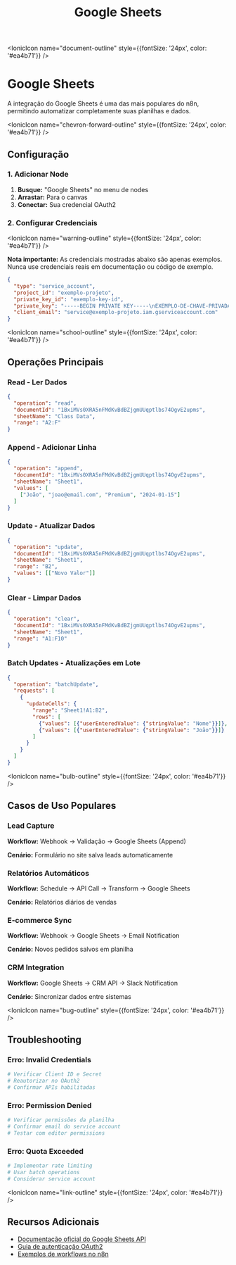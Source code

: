 ﻿---
sidebar_position: 1
title: Google Sheets
description: Integração completa do n8n com Google Sheets para automação de planilhas
keywords: [n8n, google sheets, planilhas, automação, integração]
---

<IonicIcon name="document-outline" style={{fontSize: '24px', color: '#ea4b71'}} />

# Google Sheets

A integração do Google Sheets é uma das mais populares do n8n, permitindo automatizar completamente suas planilhas e dados.

<IonicIcon name="chevron-forward-outline" style={{fontSize: '24px', color: '#ea4b71'}} />

## Configuração

### 1. Adicionar Node
1. **Busque:** "Google Sheets" no menu de nodes
2. **Arrastar:** Para o canvas
3. **Conectar:** Sua credencial OAuth2

### 2. Configurar Credenciais

<IonicIcon name="warning-outline" style={{fontSize: '24px', color: '#ea4b71'}} />

**Nota importante:** As credenciais mostradas abaixo são apenas exemplos. Nunca use credenciais reais em documentação ou código de exemplo.

```json
{
  "type": "service_account",
  "project_id": "exemplo-projeto",
  "private_key_id": "exemplo-key-id",
  "private_key": "-----BEGIN PRIVATE KEY-----\nEXEMPLO-DE-CHAVE-PRIVADA-NAO-USE-EM-PRODUCAO\n-----END PRIVATE KEY-----\n",
  "client_email": "service@exemplo-projeto.iam.gserviceaccount.com"
}
```

<IonicIcon name="school-outline" style={{fontSize: '24px', color: '#ea4b71'}} />

## Operações Principais

### Read - Ler Dados
```json
{
  "operation": "read",
  "documentId": "1BxiMVs0XRA5nFMdKvBdBZjgmUUqptlbs74OgvE2upms",
  "sheetName": "Class Data",
  "range": "A2:F"
}
```

### Append - Adicionar Linha
```json
{
  "operation": "append",
  "documentId": "1BxiMVs0XRA5nFMdKvBdBZjgmUUqptlbs74OgvE2upms",
  "sheetName": "Sheet1",
  "values": [
    ["João", "joao@email.com", "Premium", "2024-01-15"]
  ]
}
```

### Update - Atualizar Dados
```json
{
  "operation": "update",
  "documentId": "1BxiMVs0XRA5nFMdKvBdBZjgmUUqptlbs74OgvE2upms",
  "sheetName": "Sheet1",
  "range": "B2",
  "values": [["Novo Valor"]]
}
```

### Clear - Limpar Dados
```json
{
  "operation": "clear",
  "documentId": "1BxiMVs0XRA5nFMdKvBdBZjgmUUqptlbs74OgvE2upms",
  "sheetName": "Sheet1",
  "range": "A1:F10"
}
```

### Batch Updates - Atualizações em Lote
```json
{
  "operation": "batchUpdate",
  "requests": [
    {
      "updateCells": {
        "range": "Sheet1!A1:B2",
        "rows": [
          {"values": [{"userEnteredValue": {"stringValue": "Nome"}}]},
          {"values": [{"userEnteredValue": {"stringValue": "João"}}]}
        ]
      }
    }
  ]
}
```

<IonicIcon name="bulb-outline" style={{fontSize: '24px', color: '#ea4b71'}} />

## Casos de Uso Populares

### Lead Capture
**Workflow:** Webhook → Validação → Google Sheets (Append)

**Cenário:** Formulário no site salva leads automaticamente

### Relatórios Automáticos
**Workflow:** Schedule → API Call → Transform → Google Sheets

**Cenário:** Relatórios diários de vendas

### E-commerce Sync
**Workflow:** Webhook → Google Sheets → Email Notification

**Cenário:** Novos pedidos salvos em planilha

### CRM Integration
**Workflow:** Google Sheets → CRM API → Slack Notification

**Cenário:** Sincronizar dados entre sistemas

<IonicIcon name="bug-outline" style={{fontSize: '24px', color: '#ea4b71'}} />

## Troubleshooting

### Erro: Invalid Credentials
```bash
# Verificar Client ID e Secret
# Reautorizar no OAuth2
# Confirmar APIs habilitadas
```

### Erro: Permission Denied
```bash
# Verificar permissões da planilha
# Confirmar email do service account
# Testar com editor permissions
```

### Erro: Quota Exceeded
```bash
# Implementar rate limiting
# Usar batch operations
# Considerar service account
```

<IonicIcon name="link-outline" style={{fontSize: '24px', color: '#ea4b71'}} />

## Recursos Adicionais

- [Documentação oficial do Google Sheets API](https://developers.google.com/sheets/api)
- [Guia de autenticação OAuth2](https://developers.google.com/identity/protocols/oauth2)
- [Exemplos de workflows no n8n](https://n8n.io/workflows)
